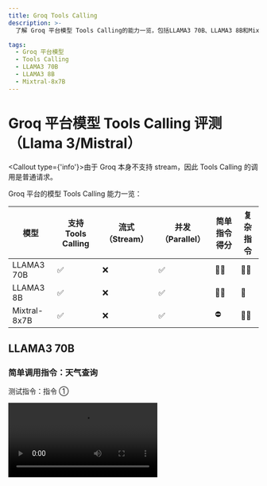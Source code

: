 ```yaml
---
title: Groq Tools Calling
description: >-
  了解 Groq 平台模型 Tools Calling的能力一览，包括LLAMA3 70B、LLAMA3 8B和Mixtral-8x7B的简单和复杂指令调用情况。

tags:
  - Groq 平台模型
  - Tools Calling
  - LLAMA3 70B
  - LLAMA3 8B
  - Mixtral-8x7B
---
```


# Groq 平台模型 Tools Calling 评测（Llama 3/Mistral）

<Callout type={'info'}>由于 Groq 本身不支持 stream，因此 Tools Calling 的调用是普通请求。</Callout>

Groq 平台的模型 Tools Calling 能力一览：

| 模型           | 支持 Tools Calling | 流式 （Stream） | 并发（Parallel） | 简单指令得分 | 复杂指令 |
| ------------ | ---------------- | ----------- | ------------ | ------ | ---- |
| LLAMA3 70B   | ✅                | ❌           | ✅            | 🌟🌟   | 🌟🌟 |
| LLAMA3 8B    | ✅                | ❌           | ✅            | 🌟🌟   | 🌟   |
| Mixtral-8x7B | ✅                | ❌           | ✅            | ⛔      | 🌟🌟 |

## LLAMA3 70B

### 简单调用指令：天气查询

测试指令：指令 ①

<Video src="https://github.com/lobehub/lobe-chat/assets/28616219/a509d3f4-20b5-40a4-a2dc-adf11e1789e8" />

从上述视频中可以看到 LLAMA3 70B 支持并发 Tools Calling，可以同时调用多次天气查询。

<Image alt="LLAMA3 70B 简单指令的 Tools Calling" src="https://github.com/lobehub/lobe-chat/assets/28616219/f9cd0d4d-0e44-4bff-98cc-560f11259a60" />

<details>
  <summary>Tools Calling 原始输出：</summary>

  ```yml
  [no stream response] 2024-7-8 15:50:40.166

  {"id":"chatcmpl-ec4b6c0b-1078-4f50-a39c-e58b3b1f9c31","object":"chat.completion","created":1720425030,"model":"llama3-70b-8192","choices":[{"index":0,"message":{"role":"assistant","tool_calls":[{"id":"call_v89g","type":"function","function":{"name":"realtime-weather____fetchCurrentWeather","arguments":"{\"city\":\"杭州\"}"}},{"id":"call_jxwk","type":"function","function":{"name":"realtime-weather____fetchCurrentWeather","arguments":"{\"city\":\"北京}}]},"logprobs":null,"finish_reason":"tool_calls"}],"usage":{"prompt_tokens":969,"prompt_time":0.224209489,"completion_tokens":68,"completion_time":0.194285714,"total_tokens":1037,"total_time":0.418495203},"system_fingerprint":"fp_87cbfbbc4d","x_groq":{"id":"req_01j28n57x9e78a6bfbn9sdn139"}}

  ```
</details>

### 复杂调用指令：文生图

测试指令：指令 ②

<Video src="https://github.com/lobehub/lobe-chat/assets/28616219/b790f5d8-e797-4325-a974-436505b16fba" />

<Image alt="LLAMA3 70B 复杂指令的 Tools Calling" src="https://github.com/lobehub/lobe-chat/assets/28616219/082170fa-6d09-4602-8e23-eb678024305f" />

<details>
  <summary>Tools Calling 原始输出：</summary>

  ```yml
  [no stream response] 2024-7-8 18:0:34.811

  {"id":"chatcmpl-e3b59ca9-1172-4ae2-96c7-3d6997a1f8a8","object":"chat.completion","created":1720432834,"model":"llama3-70b-8192","choices":[{"index":0,"message":{"role":"assistant","tool_calls":[{"id":"call_azm9","type":"function","function":{"name":"lobe-image-designer____text2image____builtin","arguments":"{\"prompts\":[\"A small, fluffy, and playful golden retriever puppy with a white patch on its forehead, sitting on a green grass field with a bright blue sky in the background, photo.\",\"A cute, little, brown and white Dalmatian puppy with a red collar, running around in a park with a sunny day, illustration.\",\"A tiny, grey and white Poodle puppy with a pink ribbon, sitting on a white couch with a few toys surrounding it, watercolor painting.\",\"A sweet, small, black and white Chihuahua puppy with a pink bow, lying on a soft, white blanket with a few stuffed animals nearby, oil painting.\"],\"quality\":\"standard\",\"seeds\":[],\"size\":\"1024x1024\",\"style\":\"vivid\"}"}}]},"logprobs":null,"finish_reason":"tool_calls"}],"usage":{"prompt_tokens":2305,"prompt_time":3.027052298,"completion_tokens":246,"completion_time":0.702857143,"total_tokens":2551,"total_time":3.729909441},"system_fingerprint":"fp_7ab5f7e105","x_groq":{"id":"req_01j28wk2q0efvs22qatw7rd0ds"}}

  POST /api/chat/groq 200 in 17462ms
  ```
</details>

## LLAMA3-8B

### 简单调用指令：天气查询

测试指令：指令 ①

<Video src="https://github.com/lobehub/lobe-chat/assets/28616219/8077f432-b5f6-4e68-a311-2aac1d7ea892" />

从上述视频中可以看到 LLAMA3-8B 对于天气插件可以正常调用，并获得正确的总结结果。但是它并没有完全 follow 我们的描述指令，没有回答「好的」。

<Image alt="LLAMA3-8B 简单指令的 Tools Calling" src="https://github.com/lobehub/lobe-chat/assets/28616219/9d553f4e-0818-4f6c-be9d-70da289dd723" />

<details>
  <summary>Tools Calling 原始输出：</summary>

  ```yml
  [no stream response] 2024-7-9 11:33:16.920

  {"id":"chatcmpl-f3672d59-e91d-4253-af1b-bfc4e0912085","object":"chat.completion","created":1720495996,"model":"llama3-8b-8192","choices":[{"index":0,"message":{"role":"assistant","tool_calls":[{"id":"call_rjtk","type":"function","function":{"name":"realtime-weather____fetchCurrentWeather","arguments":"{\"city\":\"杭州市\"}"}},{"id":"call_7pqh","type":"functi,"function":{"name":"realtime-weather____fetchCurrentWeather","arguments":"{\"city\":\"北京市\"}"}}]},"logprobs":null,"finish_reason":"tool_calls"}],"usage":{"prompt_tokens":969,"ppt_time":0.145428625,"completion_tokens":128,"completion_time":0.101364747,"total_tokens":1097,"total_time":0.246793372},"system_fingerprint":"fp_33d61fdfc3","x_groq":{"id":"req_01j2artze1exz82nettf2h9066"}}

  POST /api/chat/groq 200 in 1649ms
  ```
</details>

### 复杂调用指令：文生图

测试指令：指令 ②

<Video src="https://github.com/lobehub/lobe-chat/assets/28616219/48dcfb0a-ba03-4eae-951e-37f3645eb9c7" />

LLAMA3 8B 在 DallE 的输出场景下，只会输出 1 张图片，而不是像 LLAMA3 70B 一样输出 4 张，意味着在复杂 Tools 指令层面，能力和 GPT 3.5 Turbo 接近，不如 GPT 4。

<Image alt="LLAMA3 8B 复杂指令的 Tools Calling" src="https://github.com/lobehub/lobe-chat/assets/28616219/b0180793-5934-4296-a569-60fbc70e8262" />

<details>
  <summary>Tools Calling 原始输出：</summary>

  ```yml
  [no stream response] 2024-7-9 11:58:27.40

  {"id":"chatcmpl-3c38f4d2-3424-416c-9fb0-0969d2683959","object":"chat.completion","created":1720497506,"model":"llama3-8b-8192","choices":[{"index":0,"message":{"role":"assistant","tool_calls":[{"id":"call_k6xj","type":"function","function":{"name":"lobe-image-designer____text2image____builtin","arguments":"{\"prompts\":[\"Create a watercolor painting of a small white dog with a pink nose, wearing a red collar and sitting on a green grass. The dog's ears should be floppy and its fur should be curly.\"],\"quality\":\"standard\",\"seeds\":[],\"size\":\"1024x1024\",\"style\":\"natural\"}"}}]},"logprobs":null,"finish_reason":"tool_calls"}],"usage":{"prompt_tokens":2282,"prompt_time":0.342335558,"completion_tokens":148,"completion_time":0.118023813,"total_tokens":2430,"total_time":0.460359371},"system_fingerprint":"fp_179b0f92c9","x_groq":{"id":"req_01j2at921tec8aymdq48czcw1y"}}

  POST /api/chat/groq 200 in 2517ms
  ```
</details>

## Mixtral-8x7B

### 简单调用指令：天气查询

测试指令：指令 ①

<Video src="https://github.com/lobehub/lobe-chat/assets/28616219/70b887fa-0e16-4ed2-892e-db52dcecf71d" />

从上述视频中可以看到 Mixtral-8x7B 对于天气插件的查询输出的参数有问题，导致无法正常调用插件。

<Image alt="Mixtral-8x7B 简单指令的 Tools Calling" src="https://github.com/lobehub/lobe-chat/assets/28616219/1b7bf28e-fa31-4838-ae92-9100a4bbb71c" />

<details>
  <summary>Tools Calling 原始输出：</summary>

  ```yml

  [no stream response] 2024-7-8 22:18:19.682

  {"id":"chatcmpl-9f89d669-5642-48be-b5cd-7a29756800c0","object":"chat.completion","created":1720448299,"model":"mixtral-8x7b-32768","choices":[{"index":0,"message":{"role":"assistant","tool_calls":[{"id":"call_719t","type":"function","function":{"name":"realtime-weather____fetchCurrentWeather","arguments":"{\"city\":\"Hangzhou,Beijing\"}"}}]},"logprobs":null,"finish_reason":"tool_calls"}],"usage":{"prompt_tokens":1262,"prompt_time":0.116684046,"completion_tokens":102,"completion_time":0.163113006,"total_tokens":1364,"total_time":0.279797052},"system_fingerprint":"fp_c5f20b5bb1","x_groq":{"id":"req_01j29bbc8xen2s3thp9qen5bys"}}

  POST /api/chat/groq 200 in 4860ms
  ```
</details>

### 复杂调用指令：文生图

测试指令：指令 ②

<Video src="https://github.com/lobehub/lobe-chat/assets/28616219/86c4ce08-c634-4a45-8782-c74245eee05b" />

非常意外地，Mixtral 8x7B 在文生图的 Tools Calling 的场景下，居然可以正常出图，而且出图的能力基本和 LLAMA3 70B 持平。

<Image alt="Mixtral-8x7B 复杂指令的 Tools Calling" src="https://github.com/lobehub/lobe-chat/assets/28616219/6e7bc3fa-3bc7-4c23-8f88-f38bb889c594" />

<Image alt="Mixtral-8x7B 复杂指令的 Tools Calling" src="https://github.com/lobehub/lobe-chat/assets/28616219/815b2792-adaf-4315-9014-f20531a3978b" />

<details>
  <summary>Tools Calling 原始输出：</summary>

  ```yml
  [no stream response] 2024-7-9 12:6:38.11

  {"id":"chatcmpl-a90069f3-b119-41b9-b8d7-c7f97373529e","object":"chat.completion","created":1720497998,"model":"mixtral-8x7b-32768","choices":[{"index":0,"message":{"role":"assistant","tool_calls":[{"id":"call_hw8t","type":"function","function":{"name":"lobe-image-designer____text2image____builtin","arguments":"{\"prompts\":[\"A colorful and playful illustration of a friendly small dog, looking directly at the viewer with a wagging tail and bright, expressive eyes. The dog's fur is glossy and well-groomed, with a mix of black, white, and brown colors. The background is a lush, green park with a clear blue sky and a few fluffy clouds.\",\"An oil painting of a small, energetic dog in a sunlit park, chasing a frisbee. The dog is a mix of black and white fur, with a distinct brown spot above its left eye. The park features tall trees, providing dappled shade across the grassy landscape. The frisbee is bright orange and stands out against the natural surroundings.\",\"A realistic watercolor painting of a small, fluffy white dog curled up next to a warm fireplace during a cozy winter evening. The dog's eyes are closed in contentment, and a single red bow is tied around its neck. The background includes a plush armchair, a stack of books, and a softly lit room.\",\"A fun and engaging cartoon of a small dog sitting at a café table, enjoying a cup of coffee and a croissant. The dog has a expressive face and a blue scarf around its neck. The café has a vintage, 1920's style and a red awning, with a bustling city background.\"],\"quality\":\"standard\",\"size\":\"1024x1024\",\"style\":\"vivid\"}"}}]},"logprobs":null,"finish_reason":"tool_calls"}],"usage":{"prompt_tokens":2920,"prompt_time":0.228639219,"completion_tokens":465,"completion_time":0.755757988,"total_tokens":3385,"total_time":0.984397207},"system_fingerprint":"fp_c5f20b5bb1","x_groq":{"id":"req_01j2atr155f0nv8rmfk448e2at"}}

  POST /api/chat/groq 200 in 6216ms

  ```
</details>
